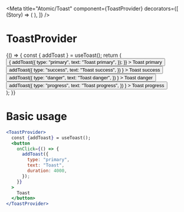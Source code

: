 

<Meta
  title="Atomic/Toast"
  component={ToastProvider}
  decorators={[
    (Story) => (
      <ToastProvider>
        <Story />
      </ToastProvider>
    ),
  ]}
/>

# ToastProvider

<Preview>
  <Story name="Provider" parameters={{ docs: { source: { code: null } } }}>
    {() => {
      const { addToast } = useToast();
      return (
        <div style={{ display: "flex", gap: "0.5rem" }}>
          <button
            style={{ curson: "pointer" }}
            onClick={() => {
              addToast({
                type: "primary",
                text: "Toast primary",
              });
            }}
          >
            Toast primary
          </button>
          <button
            style={{ curson: "pointer" }}
            onClick={() =>
              addToast({
                type: "success",
                text: "Toast success",
              })
            }
          >
            Toast success
          </button>
          <button
            onClick={() =>
              addToast({
                type: "danger",
                text: "Toast danger",
              })
            }
          >
            Toast danger
          </button>
          <button
            onClick={() =>
              addToast({
                type: "progress",
                text: "Toast progress",
              })
            }
          >
            Toast progress
          </button>
        </div>
      );
    }}
  </Story>
</Preview>

# Basic usage

```jsx
<ToastProvider>
  const {addToast} = useToast();
  <button
    onClick={() => {
      addToast({
        type: "primary",
        text: "Toast",
        duration: 4000,
      });
    }}
  >
    Toast
  </button>
</ToastProvider>
```
